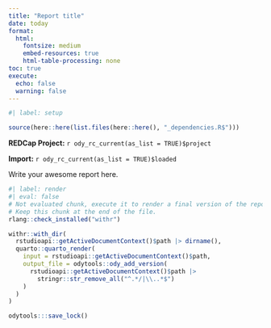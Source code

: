 ```yaml
---
title: "Report title"
date: today
format: 
  html:
    fontsize: medium
    embed-resources: true
    html-table-processing: none
toc: true
execute:
  echo: false
  warning: false
---
```


```r
#| label: setup

source(here::here(list.files(here::here(), "_dependencies.R$")))

```

**REDCap Project:** `r ody_rc_current(as_list = TRUE)$project`

**Import:** `r ody_rc_current(as_list = TRUE)$loaded`

Write your awesome report here.

```r
#| label: render
#| eval: false
# Not evaluated chunk, execute it to render a final version of the report.
# Keep this chunk at the end of the file.
rlang::check_installed("withr")

withr::with_dir(
  rstudioapi::getActiveDocumentContext()$path |> dirname(),
  quarto::quarto_render(
    input = rstudioapi::getActiveDocumentContext()$path,
    output_file = odytools::ody_add_version(
      rstudioapi::getActiveDocumentContext()$path |> 
        stringr::str_remove_all("^.*/|\\..*$")
    )
  )
)

odytools:::save_lock()

```
